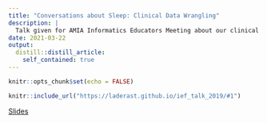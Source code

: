 ```yaml
---
title: "Conversations about Sleep: Clinical Data Wrangling"
description: |
  Talk given for AMIA Informatics Educators Meeting about our clinical data wrangling workshop.
date: 2021-03-22
output:
  distill::distill_article:
    self_contained: true
---
```



```r
knitr::opts_chunk$set(echo = FALSE)
```

```r
knitr::include_url("https://laderast.github.io/ief_talk_2019/#1")
```

[Slides](https://laderast.github.io/ief_talk_2019/#1){.btn .btn-primary role="button"}